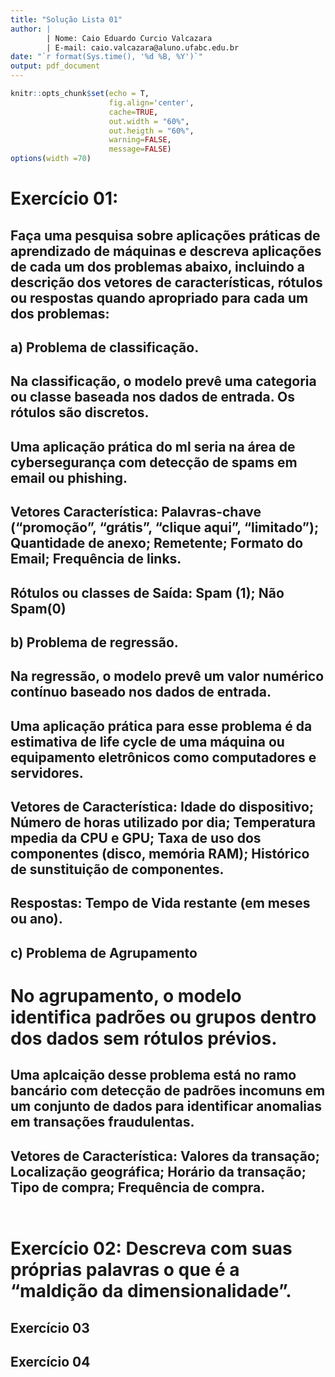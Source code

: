```yaml
---
title: "Solução Lista 01"
author: |
        | Nome: Caio Eduardo Curcio Valcazara
        | E-mail: caio.valcazara@aluno.ufabc.edu.br
date: "`r format(Sys.time(), '%d %B, %Y')`"
output: pdf_document
---
```


```r
knitr::opts_chunk$set(echo = T,
                      fig.align='center',
                      cache=TRUE,
                      out.width = "60%",
                      out.heigth = "60%",
                      warning=FALSE,
                      message=FALSE)
options(width =70)
```

# Exercício 01:
## Faça uma pesquisa sobre aplicações práticas de aprendizado de máquinas e descreva aplicações de cada um dos problemas abaixo, incluindo a descrição dos vetores de características, rótulos ou respostas quando apropriado para cada um dos problemas:

## a) Problema de classificação.

##  Na classificação, o modelo prevê uma categoria ou classe baseada nos dados de entrada. Os rótulos são discretos. 

##  Uma aplicação prática do ml seria na área de cybersegurança com detecção de spams em email ou phishing.

##  Vetores Característica: Palavras-chave ("promoção", "grátis", "clique aqui", "limitado"); Quantidade de anexo; Remetente; Formato do Email; Frequência de links.

##  Rótulos ou classes de Saída: Spam (1); Não Spam(0)

## b) Problema de regressão.

##  Na regressão, o modelo prevê um valor numérico contínuo baseado nos dados de entrada. 

##    Uma aplicação prática para esse problema é da estimativa de life cycle de uma máquina ou equipamento eletrônicos como computadores e servidores.

##  Vetores de Característica: Idade do dispositivo; Número de horas utilizado por dia; Temperatura mpedia da CPU e GPU; Taxa de uso dos componentes (disco, memória RAM); Histórico de sunstituição de componentes.

##  Respostas: Tempo de Vida restante (em meses ou ano).


## c) Problema de Agrupamento

#   No agrupamento, o modelo identifica padrões ou grupos dentro dos dados sem rótulos prévios.

##  Uma aplcaição desse problema está no ramo bancário com detecção de padrões incomuns em um conjunto de dados para identificar anomalias em transações fraudulentas.

##  Vetores de Característica: Valores da transação; Localização geográfica; Horário da transação; Tipo de compra; Frequência de compra.

##  


```r

```


# Exercício 02: Descreva com suas próprias palavras o que é a “maldição da dimensionalidade”.


##

## Exercício 03


## Exercício 04
